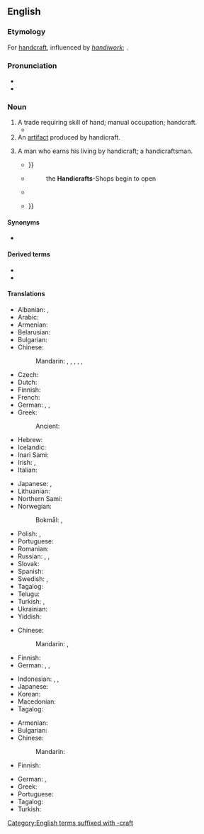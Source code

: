 ==English==
{{wikipedia}}

===Etymology===
For [[handcraft]], influenced by ''[[handiwork]]''; {{der|en|ang|handcræft}}.

===Pronunciation===
* {{IPA|en|/ˈhændɪkɹæft/|/ˈhændɪkɹɑːft/}}
* {{audio|en|LL-Q1860 (eng)-Vealhurl-handicraft.wav|Audio (RP)}}

===Noun===
{{en-noun|~}}

# A trade requiring skill of hand; manual occupation; handcraft.
#* {{RQ:Spectator|author=Addison|volume=I|issue=354|date=April 15 1712|passage= I regard the Grand Seignior , who is obliged , by an express command in the Alcoran , to learn and practise some '''handicraft''' trade}}
# An [[artifact]] produced by handicraft.
# {{lb|en|rare|obsolete}} A man who earns his living by handicraft; a handicraftsman.
#* {{quote-book|en|year=1596|title={{w|The Unfortunate Traveller|The Unfortunate Traueller: or, The Life of Jacke Wilton}}|author={{w|Thomas Nashe}}|text=his men were all baſe '''handie craftes''', as coblers, and curriers, and tinkers, whereof ſome had barres of yron{{...}}}}
#* {{RQ:Dryden The Assignation}}
#*: the '''Handicrafts'''-Shops begin to open
#* {{quote-book|en|year=1691|title=The English Spy; Or, the Intrigues, Pollicies, and Stratagems of the French King with His Secret Contrivances, for Undermining the Princes of Christendom, Discovered|author=Sam Norris|text=The ''M[e]chanicks'', and '''''handy-crafts''''' were ''Induſtrious'', ''Thrifty'', and the main ''ſupporters'' of the ''Trade'' of ''France''.}}
#* {{quote-book|en|year=1828 (reprinted 1842)|title={{w|The Fair Maid of Perth}}|author={{w|Sir Walter Scott}}|publisher=Schlesinger|url=https://books.google.com/books?id=H3ijUmDzGNMC&pg=PA80&lpg=PA80&dq=%22we+handicrafts+best+love%22&source=bl&ots=-sXi2XfB6C&sig=ACfU3U1uPSpxDC3FczUziKSFGmLF-kl_6Q&hl=en&sa=X&ved=2ahUKEwiIs6Tiov_uAhUPfXAKHXs_DwAQ6AEwAnoECAIQAw#v=onepage&q=%22we%20handicrafts%20best%20love%22&f=false|text="Why, thou knowest, father," he said, smiling, "that we '''handicrafts''' best love the folks we live by;{{...}}}}

====Synonyms====
* {{l|en|handcraft}}

====Derived terms====
* {{l|en|handicrafted}}
* {{l|en|handicrafting}}

====Translations====
{{trans-top|trade requiring skill of hand}}
* Albanian: {{t+|sq|artizanat}}, {{t+|sq|zejtari}}
* Arabic: {{t|ar|حِرْفَة يَدَوِيَّة|f}}
* Armenian: {{t+|hy|արհեստ}}
* Belarusian: {{t|be|рамясло́|n}}
* Bulgarian: {{t+|bg|занаят|m}}
* Chinese:
*: Mandarin: {{t+|cmn|手工業|sc=Hani}}, {{t+|cmn|手工业|tr=shǒugōngyè|sc=Hani}}, {{t+|cmn|手藝|sc=Hani}}, {{t+|cmn|手艺|tr=shǒuyì|sc=Hani}}, {{t+|cmn|手工藝|sc=Hani}}, {{t+|cmn|手工艺|tr=shǒugōngyì|sc=Hani}}
* Czech: {{t+|cs|řemeslo|n}}
* Dutch: {{t+|nl|ambacht|f}}
* Finnish: {{t|fi|käsityötaito}}
* French: {{t+|fr|artisanat|m}}
* German: {{t+|de|Handarbeit|f}}, {{t+|de|Handwerk|n}}, {{t+|de|Kunsthandwerk|n}}
* Greek: {{t+|el|χειροτεχνία|f}}
*: Ancient: {{t|grc|χειρωναξία|f}}
* Hebrew: {{t+|he|אומנות|f|tr=umanút|alt=אֻמָּנוּת|sc=Hebr}}
* Icelandic: {{t+|is|iðn|f}}
* Inari Sami: {{t|smn|tyeji}}
* Irish: {{t|ga|lámhcheardaíocht|f}}, {{t|ga|lámhcheird|f}}
* Italian: {{t+|it|artigianato|m}}
{{trans-mid}}
* Japanese: {{t|ja|手工芸|tr=しゅこうげい, shukōgei|sc=Jpan}}, {{t|ja|手芸|tr=[[しゅげい]], shugei}}
* Lithuanian: {{t|lt|amatas|m}}
* Northern Sami: {{t|se|duodji}}
* Norwegian:
*: Bokmål: {{t|nb|håndverk|n}}, {{t|nb|kunsthåndverk|n}}
* Polish: {{t|pl|rękodzieło}}, {{t+|pl|rzemiosło|n}}
* Portuguese: {{t+|pt|artesanato|m}}
* Romanian: {{t+|ro|meserie}}
* Russian: {{t+|ru|ремесло́|n}}, {{t|ru|ручна́я рабо́та|f}}, {{t+|ru|рукоде́лие|n}}
* Slovak: {{t+|sk|remeslo|n}}
* Spanish: {{t+|es|artesanía}}
* Swedish: {{t+|sv|hantverk|n}}, {{t+|sv|handarbete|n}}
* Tagalog: {{t|tl|pagkikimot}}
* Telugu: {{t+|te|హస్తకళ}}
* Turkish: {{t+|tr|el işi}}, {{t+|tr|zanaat}}
* Ukrainian: {{t|uk|ремесло́|n}}
* Yiddish: {{t|yi|מלאָכה|f|tr=melokhe}}
{{trans-bottom}}

{{trans-top|artifact}}
* Chinese:
*: Mandarin: {{t+|cmn|工藝品}}, {{t+|cmn|工艺品|tr=gōngyìpǐn}}
* Finnish: {{t+|fi|käsityö}}
* German: {{t+|de|Handarbeit|f}}, {{t|de|Handwerksprodukt|n}}, {{t|de|Handarbeitsprodukt|n}}
{{trans-mid}}
* Indonesian: {{t+|id|kriya}}, {{t+|id|kerajinan tangan}}, {{t+|id|pekerjaan tangan}}
* Japanese: {{t|ja|工芸品|tr=こうげいひん, kōgeihin}}
* Korean: {{t|ko|공예품(工藝品)}}
* Macedonian: {{t|mk|ракотворба|f|sc=Cyrl}}
* Tagalog: {{t|tl|kinimot}}
{{trans-bottom}}

{{trans-top|handicraftsman}}
* Armenian: {{t+|hy|արհեստավոր}}
* Bulgarian: {{t+|bg|занаятчия|m}}
* Chinese:
*: Mandarin: {{t-needed|cmn}}
* Finnish: {{t+|fi|käsityöläinen}}
{{trans-mid}}
* German: {{t+|de|Helfer|m}}, {{t+|de|Handwerker|m}}
* Greek: {{t+|el|χειροτέχνης|m}}
* Portuguese: {{t+|pt|artesão|m}}
* Tagalog: {{t|tl|mangingimot}}
* Turkish: {{t+|tr|zanaatkar|alt=zanaatkâr}}
{{trans-bottom}}

[[Category:English terms suffixed with -craft]]